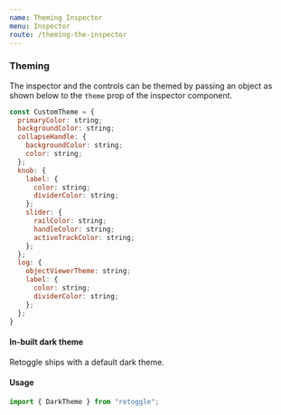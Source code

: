 ```yaml
---
name: Theming Inspector
menu: Inspector
route: /theming-the-inspector
---
```



### Theming

The inspector and the controls can be themed by passing an object as shown below to the `theme` prop of the inspector component.

```javascript
const CustomTheme = {
  primaryColor: string;
  backgroundColor: string;
  collapseHandle: {
    backgroundColor: string;
    color: string;
  };
  knob: {
    label: {
      color: string;
      dividerColor: string;
    };
    slider: {
      railColor: string;
      handleColor: string;
      activeTrackColor: string;
    };
  };
  log: {
    objectViewerTheme: string;
    label: {
      color: string;
      dividerColor: string;
    };
  };
}
```

#### In-built dark theme

Retoggle ships with a default dark theme.

#### Usage

```javascript
import { DarkTheme } from "retoggle";
```

<Playground>
  <Inspector theme={DarkTheme} usePortal={false} />
</Playground>
